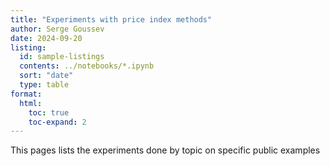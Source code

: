 ```yaml
---
title: "Experiments with price index methods"
author: Serge Goussev
date: 2024-09-20
listing:
  id: sample-listings
  contents: ../notebooks/*.ipynb
  sort: "date"
  type: table
format:
  html:
    toc: true
    toc-expand: 2
---
```



This pages lists the experiments done by topic on specific public examples

::: {#sample-listings}
:::